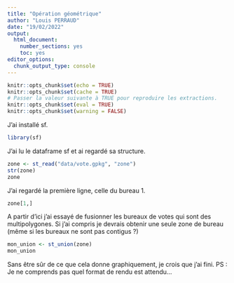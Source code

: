 ```yaml
---
title: "Opération géométrique"
author: "Louis PERRAUD"
date: "19/02/2022"
output: 
  html_document: 
    number_sections: yes
    toc: yes
editor_options: 
  chunk_output_type: console
---
```



```r
knitr::opts_chunk$set(echo = TRUE)
knitr::opts_chunk$set(cache = TRUE)
# Passer la valeur suivante à TRUE pour reproduire les extractions.
knitr::opts_chunk$set(eval = TRUE)
knitr::opts_chunk$set(warning = FALSE)
```
J'ai installé sf.
```r
library(sf)
```
J'ai lu le dataframe sf et ai regardé sa structure.
```r
zone <- st_read("data/vote.gpkg", "zone")
str(zone)
zone
```
J'ai regardé la première ligne, celle du bureau 1.
```r
zone[1,]
```
A partir d'ici j'ai essayé de fusionner les bureaux de votes qui sont des multipolygones. Si j'ai compris je devrais obtenir une seule zone de bureau (même si les bureaux ne sont pas contigus ?)


```r
mon_union <- st_union(zone)
mon_union
```
Sans être sûr de ce que cela donne graphiquement, je crois que j'ai fini.
PS : Je ne comprends pas quel format de rendu est attendu...

